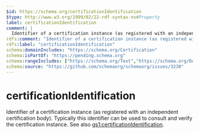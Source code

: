 ```yaml
---
$id: https://schema.org/certificationIdentification
$type: http://www.w3.org/1999/02/22-rdf-syntax-ns#Property
label: certificationIdentification
comment: |
  Identifier of a certification instance (as registered with an independent certification body). Typically this identifier can be used to consult and verify the certification instance. See also [gs1:certificationIdentification](https://www.gs1.org/voc/certificationIdentification).
rdfs:comment: "Identifier of a certification instance (as registered with an independent certification body). Typically this identifier can be used to consult and verify the certification instance. See also [gs1:certificationIdentification](https://www.gs1.org/voc/certificationIdentification)."
rdfs:label: "certificationIdentification"
schema:domainIncludes: "https://schema.org/Certification"
schema:isPartOf: "https://pending.schema.org"
schema:rangeIncludes: ["https://schema.org/Text","https://schema.org/DefinedTerm"]
schema:source: "https://github.com/schemaorg/schemaorg/issues/3230"
---
```


# certificationIdentification

Identifier of a certification instance (as registered with an independent certification body). Typically this identifier can be used to consult and verify the certification instance. See also [gs1:certificationIdentification](https://www.gs1.org/voc/certificationIdentification).

